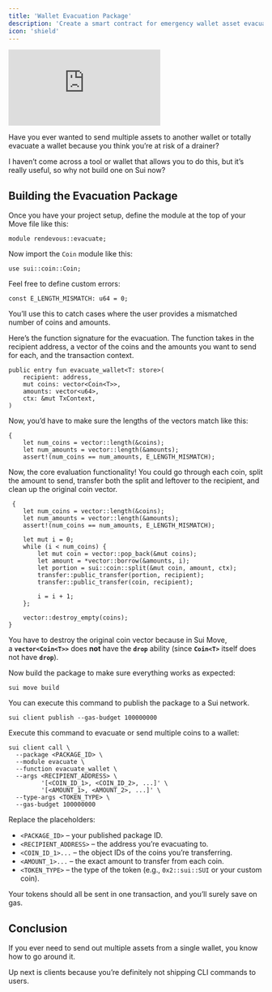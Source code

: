 ```yaml
---
title: 'Wallet Evacuation Package'
description: 'Create a smart contract for emergency wallet asset evacuation on Sui'
icon: 'shield'
---
```


<div style={{
    position: 'relative',
    width: '100%',
    paddingBottom: '56.25%', // 16:9 aspect ratio
    height: 0,
    overflow: 'hidden'
}}>
    <iframe
        src="https://www.youtube.com/embed/6N8P1scxvhs?list=PLwSqiyXKVkfVA5TXrPvnUXM6d07_zw8Ot"
        title="Let's Write a Token Batch Transfer Package"
        frameBorder="0"
        allow="accelerometer; autoplay; clipboard-write; encrypted-media; gyroscope; picture-in-picture; web-share"
        referrerPolicy="strict-origin-when-cross-origin"
        allowFullScreen
        style={{
            position: 'absolute',
            top: 0,
            left: 0,
            width: '100%',
            height: '100%'
        }}
    ></iframe>
</div>

Have you ever wanted to send multiple assets to another wallet or totally evacuate a wallet because you think you’re at risk of a drainer?

I haven’t come across a tool or wallet that allows you to do this, but it’s really useful, so why not build one on Sui now?

## Building the Evacuation Package

Once you have your project setup, define the module at the top of your Move file like this:

```move [sui.move]
module rendevous::evacuate;
```

Now import the `Coin` module like this:

```move [sui.move]
use sui::coin::Coin;
```

Feel free to define custom errors:

```move [sui.move]
const E_LENGTH_MISMATCH: u64 = 0;
```

You’ll use this to  catch cases where the user provides a mismatched number of coins and amounts.

Here’s the function signature for the evacuation. The function takes in the recipient address, a vector of the coins and the amounts you want to send for each, and the transaction context.

```move [sui.move]
public entry fun evacuate_wallet<T: store>(
    recipient: address,
    mut coins: vector<Coin<T>>,
    amounts: vector<u64>,
    ctx: &mut TxContext,
)
```

Now, you’d have to make sure the lengths of the vectors match like this:

```move [sui.move]
{
    let num_coins = vector::length(&coins);
    let num_amounts = vector::length(&amounts);
    assert!(num_coins == num_amounts, E_LENGTH_MISMATCH);
```

Now, the core evaluation functionality!  You could go through each coin, split the amount to send, transfer both the split and leftover to the recipient, and clean up the original coin vector.

```move [sui.move]
 {
    let num_coins = vector::length(&coins);
    let num_amounts = vector::length(&amounts);
    assert!(num_coins == num_amounts, E_LENGTH_MISMATCH);

    let mut i = 0;
    while (i < num_coins) {
        let mut coin = vector::pop_back(&mut coins);
        let amount = *vector::borrow(&amounts, i);
        let portion = sui::coin::split(&mut coin, amount, ctx);
        transfer::public_transfer(portion, recipient);
        transfer::public_transfer(coin, recipient);
        
        i = i + 1;
    };

    vector::destroy_empty(coins);
}
```

You have to destroy the original coin vector because in Sui Move, a **`vector<Coin<T>>`** does **not** have the **`drop`** ability (since **`Coin<T>`** itself does not have **`drop`**).

Now build the package to make sure everything works as expected:

```move [sui.move]
sui move build
```

You can execute this command to publish the package to a Sui network.

```move [sui.move]
sui client publish --gas-budget 100000000
```

Execute this command to evacuate or send multiple coins to a wallet:

```move [sui.move]
sui client call \
  --package <PACKAGE_ID> \
  --module evacuate \
  --function evacuate_wallet \
  --args <RECIPIENT_ADDRESS> \
         '[<COIN_ID_1>, <COIN_ID_2>, ...]' \
         '[<AMOUNT_1>, <AMOUNT_2>, ...]' \
  --type-args <TOKEN_TYPE> \
  --gas-budget 100000000
```

Replace the placeholders:

- `<PACKAGE_ID>` – your published package ID.
- `<RECIPIENT_ADDRESS>` – the address you’re evacuating to.
- `<COIN_ID_1>...` – the object IDs of the coins you’re transferring.
- `<AMOUNT_1>...` – the exact amount to transfer from each coin.
- `<TOKEN_TYPE>` – the type of the token (e.g., `0x2::sui::SUI` or your custom coin).

Your tokens should all be sent in one transaction, and you’ll surely save on gas.

## Conclusion

If you ever need to send out multiple assets from a single wallet, you know how to go around it.

Up next is clients because you’re definitely not shipping CLI commands to users.
